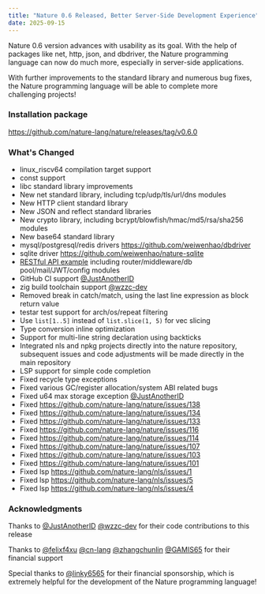 ```yaml
---
title: "Nature 0.6 Released, Better Server-Side Development Experience"
date: 2025-09-15
---
```


Nature 0.6 version advances with usability as its goal. With the help of packages like net, http, json, and dbdriver, the Nature programming language can now do much more, especially in server-side applications.

With further improvements to the standard library and numerous bug fixes, the Nature programming language will be able to complete more challenging projects!

### Installation package

https://github.com/nature-lang/nature/releases/tag/v0.6.0

### What's Changed

- linux_riscv64 compilation target support
- const support
- libc standard library improvements
- New net standard library, including tcp/udp/tls/url/dns modules
- New HTTP client standard library
- New JSON and reflect standard libraries
- New crypto library, including bcrypt/blowfish/hmac/md5/rsa/sha256 modules
- New base64 standard library
- mysql/postgresql/redis drivers https://github.com/weiwenhao/dbdriver
- sqlite driver https://github.com/weiwenhao/nature-sqlite
- [RESTful API example](https://github.com/weiwenhao/emoji-api) including router/middleware/db pool/mail/JWT/config modules
- GitHub CI support [@JustAnotherID](https://github.com/JustAnotherID)
- zig build toolchain support [@wzzc-dev](https://github.com/wzzc-dev)
- Removed break in catch/match, using the last line expression as block return value
- testar test support for arch/os/repeat filtering
- Use `list[1..5]` instead of `list.slice(1, 5)` for vec slicing
- Type conversion inline optimization
- Support for multi-line string declaration using backticks
- Integrated nls and npkg projects directly into the nature repository, subsequent issues and code adjustments will be made directly in the main repository
- LSP support for simple code completion
- Fixed recycle type exceptions
- Fixed various GC/register allocation/system ABI related bugs
- Fixed u64 max storage exception [@JustAnotherID](https://github.com/JustAnotherID)
- Fixed https://github.com/nature-lang/nature/issues/138
- Fixed https://github.com/nature-lang/nature/issues/134
- Fixed https://github.com/nature-lang/nature/issues/133
- Fixed https://github.com/nature-lang/nature/issues/116
- Fixed https://github.com/nature-lang/nature/issues/114
- Fixed https://github.com/nature-lang/nature/issues/107
- Fixed https://github.com/nature-lang/nature/issues/103
- Fixed https://github.com/nature-lang/nature/issues/101
- Fixed lsp https://github.com/nature-lang/nls/issues/1
- Fixed lsp https://github.com/nature-lang/nls/issues/5
- Fixed lsp https://github.com/nature-lang/nls/issues/4

### Acknowledgments

Thanks to [@JustAnotherID](https://github.com/JustAnotherID) [@wzzc-dev](https://github.com/wzzc-dev) for their code contributions to this release

Thanks to [@felixf4xu](https://github.com/felixf4xu) [@cn-lang](https://github.com/cn-lang) [@zhangchunlin](https://github.com/zhangchunlin) [@GAMIS65](https://github.com/GAMIS65) for their financial support

Special thanks to [@linky6565](https://github.com/linky6565) for their financial sponsorship, which is extremely helpful for the development of the Nature programming language!